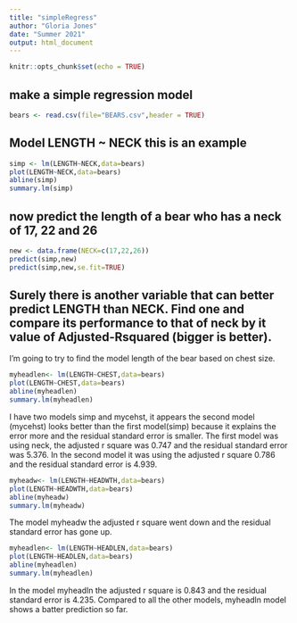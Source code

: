 ```yaml
---
title: "simpleRegress"
author: "Gloria Jones"
date: "Summer 2021"
output: html_document
---
```


```r
knitr::opts_chunk$set(echo = TRUE)
```

## make a simple regression model

```r
bears <- read.csv(file="BEARS.csv",header = TRUE)
```

## Model LENGTH ~ NECK  this is an example  

```r
simp <- lm(LENGTH~NECK,data=bears)
plot(LENGTH~NECK,data=bears)
abline(simp)
summary.lm(simp)
```

## now predict the length of a bear who has a neck of 17, 22 and 26


```r
new <- data.frame(NECK=c(17,22,26))
predict(simp,new)
predict(simp,new,se.fit=TRUE)
```
## Surely there is another variable that can better predict LENGTH than NECK. Find one and compare its performance to that of neck by it value of Adjusted-Rsquared (bigger is better).

I'm going to try to find the model length of the bear based on chest size.  


```r
myheadlen<- lm(LENGTH~CHEST,data=bears)
plot(LENGTH~CHEST,data=bears)
abline(myheadlen)
summary.lm(myheadlen)
```
  
I have two models simp and mycehst, it appears the second model (mycehst) looks better than the first model(simp) because it explains the error more and the residual standard error is smaller. The first model was using neck, the adjusted r square was 0.747 and the residual standard error was 5.376. In the second model it was using the adjusted r square 0.786 and the residual standard error is 4.939.    
  
  
```r
myheadw<- lm(LENGTH~HEADWTH,data=bears)
plot(LENGTH~HEADWTH,data=bears)
abline(myheadw)
summary.lm(myheadw)
```
  
The model myheadw the adjusted r square went down and the residual standard error has gone up.  
  
  
```r
myheadlen<- lm(LENGTH~HEADLEN,data=bears)
plot(LENGTH~HEADLEN,data=bears)
abline(myheadlen)
summary.lm(myheadlen)
```

In the model myheadln the adjusted r square is 0.843 and the residual standard error is 4.235. Compared to all the other models, myheadln model shows a batter prediction so far.  
  






